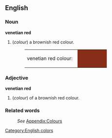 {{Wikipedia}}
==English==

===Noun===
'''venetian red'''
#(''colour'') a brownish red colour.
#:<table><tr><td>venetian red colour: &nbsp;</td><td bgcolor="#882D17" width="80">&nbsp; </td></tr></table>

===Adjective===
'''venetian red'''
#(''colour'') of a brownish red colour.

===Related words===
:''See'' [[Wiktionary_Appendix:Colours|Appendix:Colours]]

[[Category:English colors]]